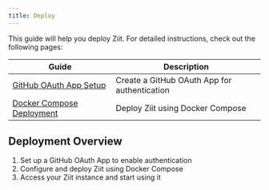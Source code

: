 ```yaml
---
title: Deploy
---
```


This guide will help you deploy Ziit. For detailed instructions, check out the following pages:

| Guide                                         | Description                                  |
| --------------------------------------------- | -------------------------------------------- |
| [GitHub OAuth App Setup](./github-oauth-app)  | Create a GitHub OAuth App for authentication |
| [Docker Compose Deployment](./docker-compose) | Deploy Ziit using Docker Compose             |

## Deployment Overview

1. Set up a GitHub OAuth App to enable authentication
2. Configure and deploy Ziit using Docker Compose
3. Access your Ziit instance and start using it

